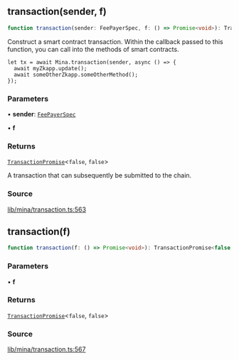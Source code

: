 ## transaction(sender, f)

```ts
function transaction(sender: FeePayerSpec, f: () => Promise<void>): TransactionPromise<false, false>
```

Construct a smart contract transaction. Within the callback passed to this function,
you can call into the methods of smart contracts.

```
let tx = await Mina.transaction(sender, async () => {
  await myZkapp.update();
  await someOtherZkapp.someOtherMethod();
});
```

### Parameters

• **sender**: [`FeePayerSpec`](../type-aliases/FeePayerSpec.mdx)

• **f**

### Returns

[`TransactionPromise`](../../../type-aliases/TransactionPromise.mdx)\<`false`, `false`\>

A transaction that can subsequently be submitted to the chain.

### Source

[lib/mina/transaction.ts:563](https://github.com/o1-labs/o1js/blob/081e48fe103a96db7083cdaea72a409cca3182c3/src/lib/mina/transaction.ts#L563)

## transaction(f)

```ts
function transaction(f: () => Promise<void>): TransactionPromise<false, false>
```

### Parameters

• **f**

### Returns

[`TransactionPromise`](../../../type-aliases/TransactionPromise.mdx)\<`false`, `false`\>

### Source

[lib/mina/transaction.ts:567](https://github.com/o1-labs/o1js/blob/081e48fe103a96db7083cdaea72a409cca3182c3/src/lib/mina/transaction.ts#L567)
